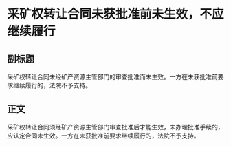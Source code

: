 # 采矿权转让合同未获批准前未生效，不应继续履行
## 副标题
采矿权转让合同未经矿产资源主管部门的审查批准而未生效。一方在未获批准前要求继续履行的，法院不予支持。
## 正文
采矿权转让合同须经矿产资源主管部门审查批准后才能生效，未办理批准手续的，应认定合同未生效。一方在未获批准前要求继续履行的，法院不予支持。